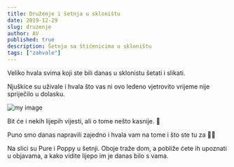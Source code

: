 ```yaml
---
title: Druženje i šetnja u skloništu
date: 2019-12-29
slug: druzenje
author: AV
published: true
description: Šetnja sa štićenicima u skloništu
tags: ["zahvale"]
---
```

Veliko hvala svima koji ste bili danas u sklonistu šetati i slikati.

Njuškice su uživale i hvala što vas ni ovo ledeno vjetrovito vrijeme nije spriječilo u dolasku.

![my image](./druzenje.jpg)

Bit će i nekih lijepih vijesti, ali o tome nešto kasnije. 🥰

Puno smo danas napravili zajedno i hvala vam na tome i što ste tu za 🐾🐾

Na slici su Pure i Poppy u šetnji.
Oboje traže dom, a pobliže ćete ih upoznati u objavama, a kako vidite lijepo im je danas bilo s vama.